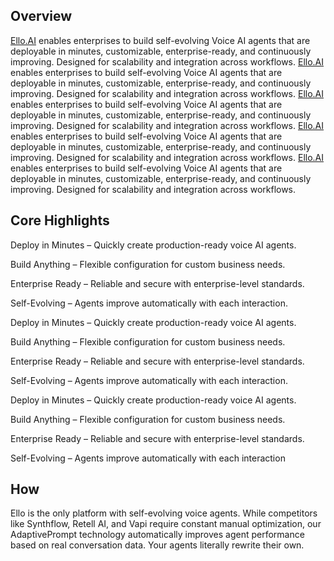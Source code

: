 ## Overview

[Ello.AI](http://Ello.AI) enables enterprises to build self-evolving Voice AI agents that are deployable in minutes, customizable, enterprise-ready, and continuously improving. Designed for scalability and integration across workflows. [Ello.AI](http://Ello.AI) enables enterprises to build self-evolving Voice AI agents that are deployable in minutes, customizable, enterprise-ready, and continuously improving. Designed for scalability and integration across workflows. [Ello.AI](http://Ello.AI) enables enterprises to build self-evolving Voice AI agents that are deployable in minutes, customizable, enterprise-ready, and continuously improving. Designed for scalability and integration across workflows. [Ello.AI](http://Ello.AI) enables enterprises to build self-evolving Voice AI agents that are deployable in minutes, customizable, enterprise-ready, and continuously improving. Designed for scalability and integration across workflows. [Ello.AI](http://Ello.AI) enables enterprises to build self-evolving Voice AI agents that are deployable in minutes, customizable, enterprise-ready, and continuously improving. Designed for scalability and integration across workflows.

## Core Highlights

Deploy in Minutes – Quickly create production-ready voice AI agents.

Build Anything – Flexible configuration for custom business needs.

Enterprise Ready – Reliable and secure with enterprise-level standards.

Self-Evolving – Agents improve automatically with each interaction.

Deploy in Minutes – Quickly create production-ready voice AI agents.

Build Anything – Flexible configuration for custom business needs.

Enterprise Ready – Reliable and secure with enterprise-level standards.

Self-Evolving – Agents improve automatically with each interaction.

Deploy in Minutes – Quickly create production-ready voice AI agents.

Build Anything – Flexible configuration for custom business needs.

Enterprise Ready – Reliable and secure with enterprise-level standards.

Self-Evolving – Agents improve automatically with each interaction

## How

Ello is the only platform with self-evolving voice agents. While competitors like Synthflow, Retell AI, and Vapi require constant manual optimization, our AdaptivePrompt technology automatically improves agent performance based on real conversation data. Your agents literally rewrite their own.

## 